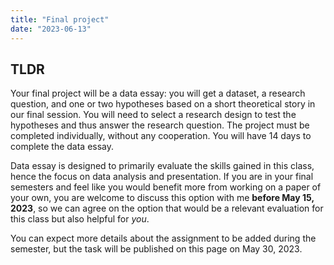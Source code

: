 ```yaml
---
title: "Final project"
date: "2023-06-13"
---
```


## TLDR
Your final project will be a data essay: you will get a dataset, a research question, and one or two hypotheses based on a short theoretical story in our final session. You will need to select a research design to test the hypotheses and thus answer the research question. The project must be completed individually, without any cooperation. You will have 14 days to complete the data essay. 

Data essay is designed to primarily evaluate the skills gained in this class, hence the focus on data analysis and presentation. If you are in your final semesters and feel like you would benefit more from working on a paper of your own, you are welcome to discuss this option with me **before May 15, 2023**, so we can agree on the option that would be a relevant evaluation for this class but also helpful for _you_.  

You can expect more details about the assignment to be added during the semester, but the task will be published on this page on May 30, 2023. 

<!-- Evaluation research is tricky and costly. If you begin an intervention or launch a study prematurely, you can waste time and money—and potentially lives.  -->

<!-- Even if you have a well designed program with an impeccable logic model and a perfect DAG, you might discover (too late!) that you forgot to collect some critical variables or realize that your identification strategy will not work.  -->

<!-- From a more cynical perspective, you might (unethically) engage in the practice of [p-hacking](https://theconversation.com/one-reason-so-many-scientific-studies-may-be-wrong-66384)—running all sorts of different model specifications until you find the results you want, and then claim in your report that you had intended to run that model all along.  -->

<!-- One increasingly popular method for (1) ensuring that your data and methods work before launching a study or intervention, and (2) declaring and committing to your hypotheses and methods and models before analyzing your data is to [*pre-register* your research or evaluation](https://blogs.plos.org/plos/2019/11/preregistration-can-bring-science-back-to-its-roots/). A [pre-registered study](https://www.sciencemag.org/news/2018/09/more-and-more-scientists-are-preregistering-their-studies-should-you) contains all the background work—an introduction, literature review, theory, hypotheses, and proposed analysis—but without the actual data. Authors post their expectations and hypotheses publicly so they can be held publicly accountable for any deviations from their proposed design.[^prereg] -->

<!-- [^prereg]: See the [Center for Open Science's directory of preregistrations](https://cos.io/prereg/), or [AsPredicted list](https://aspredicted.org/) for examples of this in real life. [Here's one by me!](https://osf.io/hsbyd) -->

<!-- The best preregistered studies use simulated data that has the same structure as the data that will be collected (i.e. same columns, sometimes the same correlations and relationships researchers expect to see in the collected data, etc.). Because there's no data yet (or [just fake data](/example/synthetic-data.qmd)), you have more freedom when developing a preregistered study. You can experiment with different models, play with different approaches, manipulate data in different ways, and so on. If you realize that you need a new variable, or that you need to rearrange questions on a survey, or make any other kinds of changes, you can—you haven't collected the data yet!  -->

<!-- (Additionally, using synthetic data is extremely useful if you're working with proprietary or private data that you cannot make public. [You can make a synthetic version of the real data instead](https://arxiv.org/abs/2011.01374); see [this too](https://twitter.com/cmastication/status/1325424086659502081).) -->

<!-- Once you finalize your plan and know all the data you need to collect, and once you've written out the different models you'll run, all you have to do is collect the real data, plop it into your script (replacing the fake data you'd been using), and run the analysis script again to generate the actual, real results. In the results section, you get to either say "As predicted, we found…", or "Contrary to expectations, we found that…". -->

<!-- For your final project in this class, you will write a pre-registered analysis of a public or nonprofit social program that you're interested in. You don't need to worry about collecting data—[you'll create a synthetic dataset for your pre-analysis.](/example/synthetic-data.qmd) -->

<!-- You will submit **three things** via iCollege: -->

<!-- 1. A PDF of your preregistered report (see the outline below for details of what this needs to contain). You should compile this with R Markdown. You might want to write the prose-heavy sections in a word processor like Word or Google Docs and copy/paste the text into your R Markdown document, since RStudio doesn't have a nice spell checker or grammar checker. This should have *no visible R code, warnings, or messages in it* (set `echo = FALSE` at the beginning of your document before you knit). -->
<!-- 2. The same PDF as above, but with all the R code in it (set `echo = TRUE` at the beginning of your document and reknit the file). -->
<!-- 3. A CSV file of [your fake data.](/example/synthetic-data.qmd) -->

<!-- This project is due by **11:59 PM on Monday, December 12, 2022.** <span style="color: #81056F; font-weight: bold"> No late work will be accepted.</span> -->

<!-- You can either run the analysis in RStudio locally on your computer (highly recommended(!!), since you won't have to worry about keeping all your work on RStudio's servers), or use an RStudio.cloud project. You can make a copy of this RStudio.cloud project—it doesn't have anything in it, but I have preinstalled all the packages we've used over the course of the semester, so you don't have to. -->

<!-- - [{{< fa arrow-up-right-from-square >}} Empty RStudio.cloud project](https://rstudio.cloud/spaces/269500/content/4357672) -->
<!-- - [{{< fa file-archive >}} Empty RStudio project you can download and unzip on your computer](/projects/final-project.zip) (doesn't include any packages, since you're responsible for installing those) -->


<!-- ## Resources -->

<!-- Most importantly, **do not hesitate** to work with classmates. You all must choose different programs, but you can work in groups of up to 4 people on your own projects. Also, **absolutely do not hesitate** to ask me questions! I'm here to help! -->

<!-- You might find this evaluation (and its proposal) of a truancy program in the Provo School District in Utah helpful as an example for the first half of this assignment (program overview, theory, implementation, threats to validity, and outcomes). The PSD evaluation doesn't have DAGs or fancy econometrics models like RCTs, diff-in-diff, RDD, IVs, or anything like that, so you can't use it as an example of that part, but these should provide a good template for the program-specific sections. *This is longer than expected for this class*. I provide suggested word counts in the outline below. -->

<!-- - [{{< fa file-pdf >}} `psd-proposal-2011`](/files/psd-proposal-2011.pdf) -->
<!-- - [{{< fa file-pdf >}} `psd-final-report-2012`](/files/psd-final-report-2012.pdf) -->


<!-- ## Suggested outline -->

<!-- Here's an outline of what you'll need to do. You did lots of this work in your evaluation assignments. Please don't just copy/paste those assignments as is into this final project—you'll want to polish it up for this final report. You can download this as an RMarkdown file and change the text if you want. I've also included this as an RMarkdown file in the empty RStudio.cloud project. -->

<!-- - [{{< fa brands r-project >}} `final-project-template.Rmd`](/projects/final-project/final-project-template.Rmd) -->

<!-- --- -->

<!-- ### Introduction -->

<!-- Describe the motivation for this evaluation, briefly describe the program to be evaluated, and explain why it matters for society. (**≈150 words**) -->


<!-- ### Program overview -->

<!-- Provide in-depth background about the program. Include details about (1) when it was started, (2) why it was started, (3) what it was designed to address in society. If the program hasn't started yet, explain why it's under consideration. (**≈300 words**) -->


<!-- ### Program theory and implementation -->

<!-- #### Program theory and impact theory graph -->

<!-- Explain and explore the program's underlying theory. Sometimes programs will explain why they exist in a mission statement, but often they don't and you have to infer the theory from what the program looks like when implemented. What did the program designers plan on occurring? Was this theory based on existing research? If so, cite it. (**≈300 words**) -->

<!-- Include a simple impact theory graph showing the program's basic activities and outcomes. Recall from class and your reading that this is focused primarily on the theory and mechanisms, not on the implementation of the program. -->

<!-- #### Logic model -->

<!-- Describe the program's inputs, activities, outputs, and outcomes. Pay careful attention to how they are linked—remember that every input needs to flow into an activity and every output must flow out of an activity. (**≈150 words**) -->

<!-- Use flowchart software to connect the inputs, activities, outputs, and outcomes and create a complete logic model. Include this as a figure.  -->


<!-- ### Outcome and causation -->

<!-- #### Main outcome -->

<!-- Select one of the program's outcomes to evaluate. Explain why you've chosen this (is it the most important? easiest to measure? has the greatest impact on society?) (**≈50 words**) -->

<!-- #### Measurement -->

<!-- Using the concept of the "ladder of abstraction" that we discussed in class (e.g. identifying a witch, measuring poverty, etc.), make a list of all the possible attributes of the outcome. Narrow this list down to 3-4 key attributes. Discuss how you decided to narrow the concepts and justify why you think these attributes capture the outcome. Then, for each of these attributes, answer these questions: -->

<!-- - *Measurable definition*: How would you specifically define this attribute? (i.e. if the attribute is "reduced crime", define it as "The percent change in crime in a specific neighborhood during a certain time frame" or something similar) -->
<!-- - *Ideal measurement*: How would you measure this attribute in an ideal world? -->
<!-- - *Feasible measurement*: How would you measure this given reality and given limitations in budget, time, etc.? -->
<!-- - *Measurement of program effect*: How would to connect this measure to people in the program? How would you check to see if the program itself had an effect? -->

<!-- (**≈150 words** in this section) -->

<!-- #### Causal theory -->

<!-- Given your measurement approach, describe and draw a causal diagram (DAG) that shows how your program causes the outcome. Note that this is not the same thing as the logic model—you'll likely have nodes in the DAG that aren't related to the program at all (like socioeconomic status, gender, experience, or other factors). The logic model provides the framework for the actual implementation of your program and connects all the moving parts to the outcomes. The DAG is how you can prove causation with statistical approaches. (**≈150 words**) -->

<!-- #### Hypotheses -->

<!-- Make predictions of your program's effect. Declare what you think will happen. (**≈50 words**) -->


<!-- ### Data and methods -->

<!-- #### Identification strategy -->

<!-- How will you measure the actual program effect? Will you rely on an RCT? Differences-in-differences? Regression discontinuity? Instrumental variables? How does your approach account for selection bias and endogeneity? How does your approach isolate the causal effect of the program on the outcome? -->

<!-- Also briefly describe what kinds of threats to internal and external validity you face in your study. -->

<!-- (**≈300 words**) -->

<!-- #### Data -->

<!-- Given your measurement approach, limits on feasibility, and identification strategy, describe the data you will use. Will you rely on administrative data collected by a government agency or nonprofit? Will you collect your own data? If so, what variables will you measure, and how? Will you conduct a survey or rely on outside observers or do something else? What does this data look like? What variables does it (or should it) include? -->

<!-- (**≈100 words**) -->


<!-- ### Synthetic analysis -->

<!-- [Generate a synthetic (fake) dataset in R with all the variables you'll need for the real life analysis.](/example/synthetic-data.qmd) Analyze the data using your identification strategy. For instance: -->

<!-- - If you're relying on observational data, close all the backdoors with matching or inverse probability weighting, don't adjust for colliders, and make a strong argument for isolation of the causal effect in the absence of treatment/control groups -->
<!-- - If you're doing an RCT, test the differences in means in the treatment and control groups (and follow all other best practices listed in the World Bank book, checking for balance across groups, etc.) -->
<!-- - If you're doing diff-in-diff, run a regression model with an interaction term to show the diff-in-diff -->
<!-- - If you're doing regression discontinuity, check for a jump in the outcome variable at the cutoff in the running variable -->
<!-- - If you're using instrumental variables, check the validity of your instrument and run a 2SLS model -->

<!-- Include robustness checks to ensure the validity of your effect (i.e. if you're doing regression discontinuity, test different bandwidths and kernel types; etc.) -->

<!-- (**As many words as you need to fully describe your analysis and results**) -->

<!-- ### Conclusion -->

<!-- What would the findings from this analysis mean for your selected program? What would it mean if you found an effect? What would it mean if you didn't find an effect? Why does any of this matter? (**≈75 words**) -->
